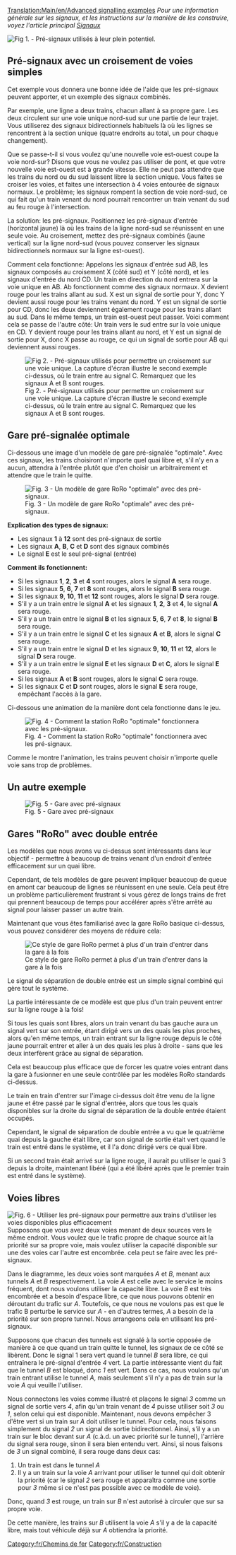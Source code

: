 [[Translation:Main/en/Advanced signalling examples]]
''Pour une information générale sur les signaux, et les instructions sur la manière de les construire, voyez l'article principal [[Main/fr/Signaux|Signaux]]''

{{fr/À faire|Arranger tout cela dans un modèle propre d'arrangement de signaux compliqués. Peut-être même tout exporter vers les nouveaux types de [[Main/fr/Croisements|croisements]] ou dans les [[Main/fr/Gares|gares]].}}

[[File:en/Presig3.png|center|frame|Fig 1. - Pré-signaux utilisés à leur plein potentiel.]]
{{fr/À faire|Expliquer ce qui se passe sur l'image ci-dessus.}}

==Pré-signaux avec un croisement de voies simples==
Cet exemple vous donnera une bonne idée de l'aide que les pré-signaux peuvent apporter, et un exemple des signaux combinés.

Par exemple, une ligne a deux trains, chacun allant à sa propre gare. Les deux circulent sur une voie unique nord-sud sur une partie de leur trajet. Vous utiliserez des signaux bidirectionnels habituels là où les lignes se rencontrent à la section unique (quatre endroits au total, un pour chaque changement).

Que se passe-t-il si vous voulez qu'une nouvelle voie est-ouest coupe la voie nord-sur? Disons que vous ne voulez pas utiliser de pont, et que votre nouvelle voie est-ouest est à grande vitesse. Elle ne peut pas attendre que les trains du nord ou du sud laissent libre la section unique. Vous faites se croiser les voies, et faites une intersection à 4 voies entourée de signaux normaux. Le problème; les signaux rompent la section de voie nord-sud, ce qui fait qu'un train venant du nord pourrait rencontrer un train venant du sud au feu rouge à l'intersection.

La solution: les pré-signaux. Positionnez les pré-signaux d'entrée (horizontal jaune) là où les trains de la ligne nord-sud se réunissent en une seule voie. Au croisement, mettez des pré-signaux combinés (jaune vertical) sur la ligne nord-sud (vous pouvez conserver les signaux bidirectionnels normaux sur la ligne est-ouest).

Comment cela fonctionne: Appelons les signaux d'entrée sud AB, les signaux composés au croisement X (côté sud) et Y (côté nord), et les signaux d'entrée du nord CD. Un train en direction du nord entrera sur la voie unique en AB. Ab fonctionnent comme des signaux normaux. X devient rouge pour les trains allant au sud. X est un signal de sortie pour Y, donc Y devient aussi rouge pour les trains venant du nord. Y est un signal de sortie pour CD, donc les deux deviennent également rouge pour les trains allant au sud. Dans le même temps, un train est-ouest peut passer. Voici comment cela se passe de l'autre côté: Un train vers le sud entre sur la voie unique en CD. Y devient rouge pour les trains allant au nord, et Y est un signal de sortie pour X, donc X passe au rouge, ce qui un signal de sortie pour AB qui deviennent aussi rouges.

[[File:en/Presig single sect.png|center|frame|Fig 2. - Pré-signaux utilisés pour permettre un croisement sur une voie unique. La capture d'écran illustre le second exemple ci-dessus, où le train entre au signal C. Remarquez que les signaux A et B sont rouges.]]

==Gare pré-signalée optimale==
Ci-dessous une image d'un modèle de gare pré-signalée "optimale".
Avec ces signaux, les trains choisiront n'importe quel quai libre et, s'il n'y en a aucun, attendra à l'entrée plutôt que d'en choisir un arbitrairement et attendre que le train le quitte.

[[File:en/Station presigs explained more.png|center|frame|Fig. 3 - Un modèle de gare RoRo "optimale" avec des pré-signaux.]]

'''Explication des types de signaux:'''
* Les signaux '''1''' à '''12''' sont des pré-signaux de sortie
* Les signaux '''A''', '''B''', '''C''' et '''D''' sont des signaux combinés
* Le signal '''E''' est le seul pré-signal (entrée)

'''Comment ils fonctionnent:'''
* Si les signaux '''1''', '''2''', '''3''' et '''4''' sont rouges, alors le signal '''A''' sera rouge.
* Si les signaux '''5''', '''6''', '''7''' et '''8''' sont rouges, alors le signal '''B''' sera rouge.
* Si les signaux '''9''', '''10''', '''11''' et '''12''' sont rouges, alors le signal '''D''' sera rouge.
* S'il y a un train entre le signal '''A''' et les signaux '''1''', '''2''', '''3''' et '''4''', le signal '''A''' sera rouge.
* S'il y a un train entre le signal '''B''' et les signaux '''5''', '''6''', '''7''' et '''8''', le signal '''B''' sera rouge.
* S'il y a un train entre le signal '''C''' et les signaux '''A''' et '''B''', alors le signal '''C''' sera rouge.
* S'il y a un train entre le signal '''D''' et les signaux '''9''', '''10''', '''11''' et '''12''', alors le signal '''D''' sera rouge.
* S'il y a un train entre le signal '''E''' et les signaux '''D''' et '''C''', alors le signal '''E''' sera rouge.
* Si les signaux '''A''' et '''B''' sont rouges, alors le signal '''C''' sera rouge.
* Si les signaux '''C''' et '''D''' sont rouges, alors le signal '''E''' sera rouge, empêchant l'accès à la gare.


Ci-dessous une animation de la manière dont cela fonctionne dans le jeu.

[[File:en/Presigs.gif|center|frame|Fig. 4 - Comment la station RoRo "optimale" fonctionnera avec les pré-signaux.]]


Comme le montre l'animation, les trains peuvent choisir n'importe quelle voie sans trop de problèmes.


==Un autre exemple==
[[File:en/Station Leave.jpeg|center|frame|Fig. 5 - Gare avec pré-signaux]]

==Gares "RoRo" avec double entrée==
Les modèles que nous avons vu ci-dessus sont intéressants dans leur objectif - permettre à beaucoup de trains venant d'un endroit d'entrée efficacement sur un quai libre.

Cependant, de tels modèles de gare peuvent impliquer beaucoup de queue en amont car beaucoup de lignes se réunissent en une seule. Cela peut être un problème particulièrement frustrant si vous gérez de longs trains de fret qui prennent beaucoup de temps pour accélérer après s'être arrêté au signal pour laisser passer un autre train.

Maintenant que vous êtes familiarisé avec la gare RoRo basique ci-dessus, vous pouvez considérer des moyens de réduire cela:

[[File:en/Doubleentryexplained.png|frame|Ce style de gare RoRo permet à plus d'un train d'entrer dans la gare à la fois]]

Le signal de séparation de double entrée est un simple signal combiné qui gère tout le système.

La partie intéressante de ce modèle est que plus d'un train peuvent entrer sur la ligne rouge à la fois!

Si tous les quais sont libres, alors un train venant du bas gauche aura un signal vert sur son entrée, étant dirigé vers un des quais les plus proches, alors qu'en même temps, un train entrant sur la ligne rouge depuis le côté jaune pourrait entrer et aller à un des quais les plus à droite - sans que les deux interfèrent grâce au signal de séparation.

Cela est beaucoup plus efficace que de forcer les quatre voies entrant dans la gare à fusionner en une seule contrôlée par les modèles RoRo standards ci-dessus.

Le train en train d'entrer sur l'image ci-dessus doit être venu de la ligne jaune et être passé par le signal d'entrée, alors que tous les quais disponibles sur la droite du signal de séparation de la double entrée étaient occupés.

Cependant, le signal de séparation de double entrée a vu que le quatrième quai depuis la gauche était libre, car son signal de sortie était vert quand le train est entré dans le système, et il l'a donc dirigé vers ce quai libre.

Si un second train était arrivé sur la ligne rouge, il aurait pu utiliser le quai 3 depuis la droite, maintenant libéré (qui a été libéré après que le premier train est entré dans le système).

==Voies libres==
[[File:en/SpareTunnel.png|frame|Fig. 6 - Utiliser les pré-signaux pour permettre aux trains d'utiliser les voies disponibles plus efficacement]]
Supposons que vous avez deux voies menant de deux sources vers le même endroit. Vous voulez que le trafic propre de chaque source ait la priorité sur sa propre voie, mais voulez utiliser la capacité disponible sur une des voies car l'autre est encombrée. cela peut se faire avec les pré-signaux.

Dans le diagramme, les deux voies sont marquées ''A'' et ''B'', menant aux tunnels ''A'' et ''B'' respectivement. La voie ''A'' est celle avec le service le moins fréquent, dont nous voulons utiliser la capacité libre. La voie ''B'' est très encombrée et a besoin d'espace libre, ce que nous pouvons obtenir en déroutant du trafic sur ''A''. Toutefois, ce que nous ne voulons pas est que le trafic B perturbe le service sur ''A'' - en d'autres termes, ''A'' a besoin de la priorité sur son propre tunnel. Nous arrangeons cela en utilisant les pré-signaux.

Supposons que chacun des tunnels est signalé à la sortie opposée de manière à ce que quand un train quitte le tunnel, les signaux de ce côté se libèrent. Donc le signal 1 sera vert quand le tunnel ''B'' sera libre, ce qui entraînera le pré-signal d'entrée ''4'' vert. La partie intéressante vient du fait que le tunnel ''B'' est bloqué, donc ''1'' est vert. Dans ce cas, nous voulons qu'un train entrant utilise le tunnel ''A'', mais seulement s'il n'y a pas de train sur la voie ''A'' qui veuille l'utiliser.

Nous connectons les voies comme illustré et plaçons le signal ''3'' comme un signal de sortie vers ''4'', afin qu'un train venant de ''4'' puisse utiliser soit ''3'' ou ''1'', selon celui qui est disponible. Maintenant, nous devons empêcher 3 d'être vert si un train sur ''A'' doit utiliser le tunnel. Pour cela, nous faisons simplement du signal ''2'' un signal de sortie bidirectionnel. Ainsi, s'il y a un train sur le bloc devant sur ''A'' (c.à.d. un avec priorité sur le tunnel), l'arrière du signal sera rouge, sinon il sera bien entendu vert. Ainsi, si nous faisons de ''3'' un signal combiné, il sera rouge dans deux cas:
# Un train est dans le tunnel ''A''
# Il y a un train sur la voie ''A'' arrivant pour utiliser le tunnel qui doit obtenir la priorité (car le signal ''2'' sera rouge et apparaîtra comme une sortie pour ''3'' même si ce n'est pas possible avec ce modèle de voie).
Donc, quand ''3'' est rouge, un train sur ''B'' n'est autorisé à circuler que sur sa propre voie.

De cette manière, les trains sur ''B'' utilisent la voie ''A'' s'il y a de la capacité libre, mais tout véhicule déjà sur ''A'' obtiendra la priorité.

[[Category:fr/Chemins de fer]]
[[Category:fr/Construction]]